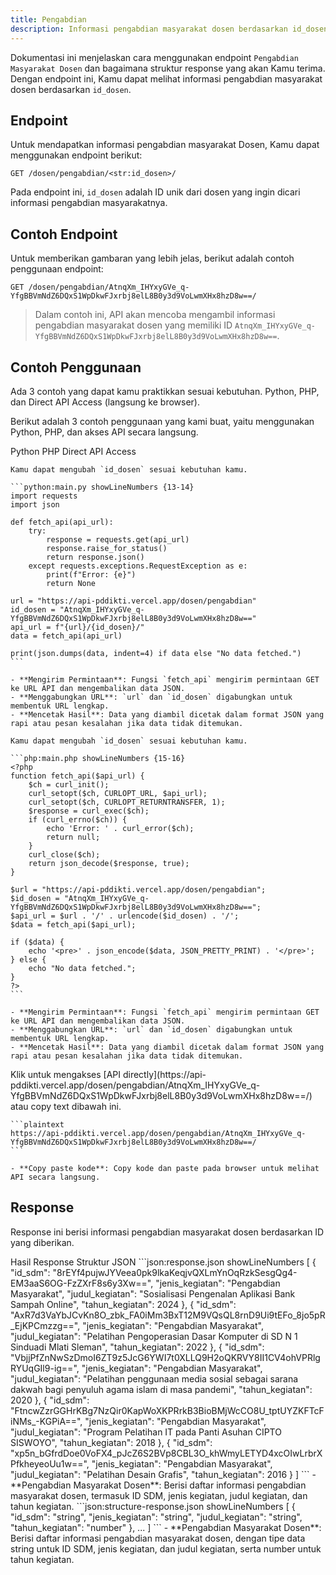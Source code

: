 ```yaml
---
title: Pengabdian
description: Informasi pengabdian masyarakat dosen berdasarkan id_dosen.
---
```


Dokumentasi ini menjelaskan cara menggunakan endpoint `Pengabdian Masyarakat Dosen` dan bagaimana struktur response yang akan Kamu terima. Dengan endpoint ini, Kamu dapat melihat informasi pengabdian masyarakat dosen berdasarkan `id_dosen`.

## Endpoint

Untuk mendapatkan informasi pengabdian masyarakat Dosen, Kamu dapat menggunakan endpoint berikut:

```plaintext
GET /dosen/pengabdian/<str:id_dosen>/
```

Pada endpoint ini, `id_dosen` adalah ID unik dari dosen yang ingin dicari informasi pengabdian masyarakatnya.

## Contoh Endpoint

Untuk memberikan gambaran yang lebih jelas, berikut adalah contoh penggunaan endpoint:

```plaintext
GET /dosen/pengabdian/AtnqXm_IHYxyGVe_q-YfgBBVmNdZ6DQxS1WpDkwFJxrbj8elL8B0y3d9VoLwmXHx8hzD8w==/
```

> Dalam contoh ini, API akan mencoba mengambil informasi pengabdian masyarakat dosen yang memiliki ID `AtnqXm_IHYxyGVe_q-YfgBBVmNdZ6DQxS1WpDkwFJxrbj8elL8B0y3d9VoLwmXHx8hzD8w==`.

## Contoh Penggunaan

<Note type="danger" title="perhatian!">
  Ada 3 contoh yang dapat kamu praktikkan sesuai kebutuhan. Python, PHP, dan Direct API Access (langsung ke browser).
</Note>

Berikut adalah 3 contoh penggunaan yang kami buat, yaitu menggunakan Python, PHP, dan akses API secara langsung.

<Tabs defaultValue="python" className="pt-5 pb-1">
  <TabsList>
    <TabsTrigger value="python">Python</TabsTrigger>
    <TabsTrigger value="php">PHP</TabsTrigger>
    <TabsTrigger value="direct">Direct API Access</TabsTrigger>
  </TabsList>
  <TabsContent value="python">

    Kamu dapat mengubah `id_dosen` sesuai kebutuhan kamu.

    ```python:main.py showLineNumbers {13-14}
    import requests
    import json

    def fetch_api(api_url):
        try:
            response = requests.get(api_url)
            response.raise_for_status()
            return response.json()
        except requests.exceptions.RequestException as e:
            print(f"Error: {e}")
            return None

    url = "https://api-pddikti.vercel.app/dosen/pengabdian"
    id_dosen = "AtnqXm_IHYxyGVe_q-YfgBBVmNdZ6DQxS1WpDkwFJxrbj8elL8B0y3d9VoLwmXHx8hzD8w=="
    api_url = f"{url}/{id_dosen}/"
    data = fetch_api(api_url)

    print(json.dumps(data, indent=4) if data else "No data fetched.")
    ```

    - **Mengirim Permintaan**: Fungsi `fetch_api` mengirim permintaan GET ke URL API dan mengembalikan data JSON.
    - **Menggabungkan URL**: `url` dan `id_dosen` digabungkan untuk membentuk URL lengkap.
    - **Mencetak Hasil**: Data yang diambil dicetak dalam format JSON yang rapi atau pesan kesalahan jika data tidak ditemukan.
  </TabsContent>
  <TabsContent value="php">

    Kamu dapat mengubah `id_dosen` sesuai kebutuhan kamu.

    ```php:main.php showLineNumbers {15-16}
    <?php
    function fetch_api($api_url) {
        $ch = curl_init();
        curl_setopt($ch, CURLOPT_URL, $api_url);
        curl_setopt($ch, CURLOPT_RETURNTRANSFER, 1);
        $response = curl_exec($ch);
        if (curl_errno($ch)) {
            echo 'Error: ' . curl_error($ch);
            return null;
        }
        curl_close($ch);
        return json_decode($response, true);
    }

    $url = "https://api-pddikti.vercel.app/dosen/pengabdian";
    $id_dosen = "AtnqXm_IHYxyGVe_q-YfgBBVmNdZ6DQxS1WpDkwFJxrbj8elL8B0y3d9VoLwmXHx8hzD8w==";
    $api_url = $url . '/' . urlencode($id_dosen) . '/';
    $data = fetch_api($api_url);

    if ($data) {
        echo '<pre>' . json_encode($data, JSON_PRETTY_PRINT) . '</pre>';
    } else {
        echo "No data fetched.";
    }
    ?>
    ```

    - **Mengirim Permintaan**: Fungsi `fetch_api` mengirim permintaan GET ke URL API dan mengembalikan data JSON.
    - **Menggabungkan URL**: `url` dan `id_dosen` digabungkan untuk membentuk URL lengkap.
    - **Mencetak Hasil**: Data yang diambil dicetak dalam format JSON yang rapi atau pesan kesalahan jika data tidak ditemukan.
  </TabsContent>
  <TabsContent value="direct">
    Klik untuk mengakses [API directly](https://api-pddikti.vercel.app/dosen/pengabdian/AtnqXm_IHYxyGVe_q-YfgBBVmNdZ6DQxS1WpDkwFJxrbj8elL8B0y3d9VoLwmXHx8hzD8w==/) atau copy text dibawah ini.

    ```plaintext
    https://api-pddikti.vercel.app/dosen/pengabdian/AtnqXm_IHYxyGVe_q-YfgBBVmNdZ6DQxS1WpDkwFJxrbj8elL8B0y3d9VoLwmXHx8hzD8w==/
    ```

    - **Copy paste kode**: Copy kode dan paste pada browser untuk melihat API secara langsung.
  </TabsContent>
</Tabs>

## Response

Response ini berisi informasi pengabdian masyarakat dosen berdasarkan ID yang diberikan.

<Tabs defaultValue="hasil" className="pt-5 pb-1">
  <TabsList>
    <TabsTrigger value="hasil">Hasil Response</TabsTrigger>
    <TabsTrigger value="struktur">Struktur JSON</TabsTrigger>
  </TabsList>
  <TabsContent value="hasil">
    ```json:response.json showLineNumbers
    [
        {
            "id_sdm": "8rEYf4pujwJYVeea0pk9lkaKeqjvQXLmYnOqRzkSesgQg4-EM3aaS6OG-FzZXrF8s6y3Xw==",
            "jenis_kegiatan": "Pengabdian Masyarakat",
            "judul_kegiatan": "Sosialisasi Pengenalan Aplikasi Bank Sampah Online",
            "tahun_kegiatan": 2024
        },
        {
            "id_sdm": "AxR7d3VaYbJCvKn8O_zbk_FA0iMm3BxT12M9VQsQL8rnD9Ui9tEFo_8jo5pR_EjKPCmzzg==",
             "jenis_kegiatan": "Pengabdian Masyarakat",
            "judul_kegiatan": "Pelatihan Pengoperasian Dasar Komputer di SD N 1 Sinduadi Mlati Sleman",
             "tahun_kegiatan": 2022
        },
        {
            "id_sdm": "VbjjPfZnNwSzDmoI6ZT9z5JcG6YWI7t0XLLQ9H2oQKRVY8II1CV4ohVPRlgRYUqGIl9-ig==",
            "jenis_kegiatan": "Pengabdian Masyarakat",
            "judul_kegiatan": "Pelatihan penggunaan media sosial sebagai sarana dakwah bagi penyuluh agama islam di masa pandemi",
            "tahun_kegiatan": 2020
        },
        {
            "id_sdm": "FtncwZzrGGHrKBg7NzQir0KapWoXKPRrkB3BioBMjWcCO8U_tptUYZKFTcFiNMs_-KGPiA==",
            "jenis_kegiatan": "Pengabdian Masyarakat",
            "judul_kegiatan": "Program Pelatihan IT pada Panti Asuhan CIPTO SISWOYO",
            "tahun_kegiatan": 2018
        },
        {
            "id_sdm": "xp5n_bGfrdDoe0VoFX4_pJcZ6S2BVp8CBL3O_khWmyLETYD4xcOIwLrbrXPfkheyeoUu1w==",
            "jenis_kegiatan": "Pengabdian Masyarakat",
            "judul_kegiatan": "Pelatihan Desain Grafis",
            "tahun_kegiatan": 2016
         }
    ]
    ```
    - **Pengabdian Masyarakat Dosen**: Berisi daftar informasi pengabdian masyarakat dosen, termasuk ID SDM, jenis kegiatan, judul kegiatan, dan tahun kegiatan.
  </TabsContent>
  <TabsContent value="struktur">
    ```json:structure-response.json showLineNumbers
    [
        {
            "id_sdm": "string",
            "jenis_kegiatan": "string",
            "judul_kegiatan": "string",
            "tahun_kegiatan": "number"
        },
        ...
    ]
    ```
    - **Pengabdian Masyarakat Dosen**: Berisi daftar informasi pengabdian masyarakat dosen, dengan tipe data string untuk ID SDM, jenis kegiatan, dan judul kegiatan, serta number untuk tahun kegiatan.
  </TabsContent>
</Tabs>